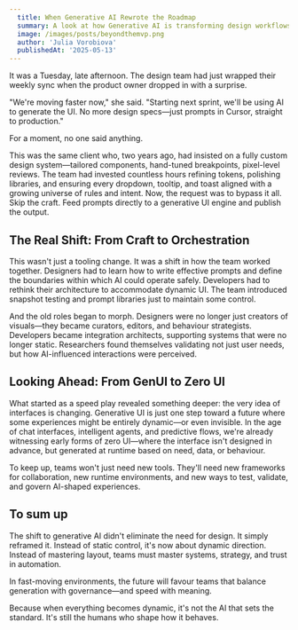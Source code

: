 ```yaml
---
  title: When Generative AI Rewrote the Roadmap
  summary: A look at how Generative AI is transforming design workflows and team dynamics, from static design systems to dynamic, AI-generated interfaces.
  image: /images/posts/beyondthemvp.png
  author: 'Julia Vorobiova'
  publishedAt: '2025-05-13'
---
```


It was a Tuesday, late afternoon. The design team had just wrapped their weekly sync when the product owner dropped in with a surprise.

"We're moving faster now," she said. "Starting next sprint, we'll be using AI to generate the UI. No more design specs—just prompts in Cursor, straight to production."

For a moment, no one said anything.

This was the same client who, two years ago, had insisted on a fully custom design system—tailored components, hand-tuned breakpoints, pixel-level reviews. The team had invested countless hours refining tokens, polishing libraries, and ensuring every dropdown, tooltip, and toast aligned with a growing universe of rules and intent. Now, the request was to bypass it all. Skip the craft. Feed prompts directly to a generative UI engine and publish the output.

## The Real Shift: From Craft to Orchestration

This wasn't just a tooling change. It was a shift in how the team worked together. Designers had to learn how to write effective prompts and define the boundaries within which AI could operate safely. Developers had to rethink their architecture to accommodate dynamic UI. The team introduced snapshot testing and prompt libraries just to maintain some control.

And the old roles began to morph. Designers were no longer just creators of visuals—they became curators, editors, and behaviour strategists. Developers became integration architects, supporting systems that were no longer static. Researchers found themselves validating not just user needs, but how AI-influenced interactions were perceived.

## Looking Ahead: From GenUI to Zero UI

What started as a speed play revealed something deeper: the very idea of interfaces is changing. Generative UI is just one step toward a future where some experiences might be entirely dynamic—or even invisible. In the age of chat interfaces, intelligent agents, and predictive flows, we're already witnessing early forms of zero UI—where the interface isn't designed in advance, but generated at runtime based on need, data, or behaviour.

To keep up, teams won't just need new tools. They'll need new frameworks for collaboration, new runtime environments, and new ways to test, validate, and govern AI-shaped experiences.

## To sum up

The shift to generative AI didn't eliminate the need for design. It simply reframed it. Instead of static control, it's now about dynamic direction. Instead of mastering layout, teams must master systems, strategy, and trust in automation.

In fast-moving environments, the future will favour teams that balance generation with governance—and speed with meaning.

Because when everything becomes dynamic, it's not the AI that sets the standard. It's still the humans who shape how it behaves.